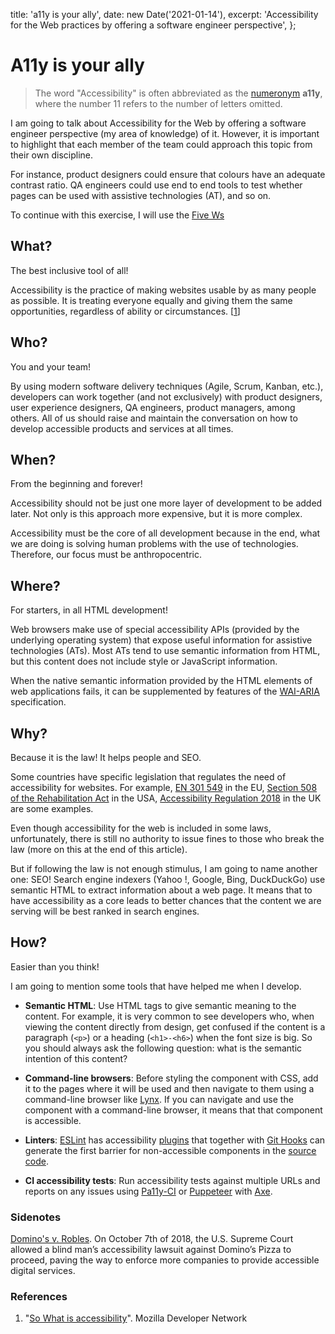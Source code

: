   title: 'a11y is your ally',
  date: new Date('2021-01-14'),
  excerpt:
    'Accessibility for the Web practices by offering a software engineer perspective',
};

# A11y is your ally

> The word "Accessibility" is often abbreviated as the [numeronym][numeronym] **a11y**, where the number 11 refers to the number of letters omitted.

I am going to talk about Accessibility for the Web by offering a software engineer perspective (my area of ​​knowledge) of it. However, it is important to highlight that each member of the team could approach this topic from their own discipline.

For instance, product designers could ensure that colours have an adequate contrast ratio. QA engineers could use end to end tools to test whether pages can be used with assistive technologies (AT), and so on.

To continue with this exercise, I will use the [Five Ws][five-w]

## What?

The best inclusive tool of all!

Accessibility is the practice of making websites usable by as many people as possible. It is treating everyone equally and giving them the same opportunities, regardless of ability or circumstances. [[1](#references)]

## Who?

You and your team!

By using modern software delivery techniques (Agile, Scrum, Kanban, etc.), developers can work together (and not exclusively) with product designers, user experience designers, QA engineers, product managers, among others. All of us should raise and maintain the conversation on how to develop accessible products and services at all times.

## When?

From the beginning and forever!

Accessibility should not be just one more layer of development to be added later. Not only is this approach more expensive, but it is more complex.

Accessibility must be the core of all development because in the end, what we are doing is solving human problems with the use of technologies. Therefore, our focus must be anthropocentric.

## Where?

For starters, in all HTML development!

Web browsers make use of special accessibility APIs (provided by the underlying operating system) that expose useful information for assistive technologies (ATs). Most ATs tend to use semantic information from HTML, but this content does not include style or JavaScript information.

When the native semantic information provided by the HTML elements of web applications fails, it can be supplemented by features of the [WAI-ARIA][wai-aria-basics] specification.

## Why?

Because it is the law! It helps people and SEO.

Some countries have specific legislation that regulates the need of accessibility for websites. For example, [EN 301 549][eu-law] in the EU, [Section 508 of the Rehabilitation Act][usa-law] in the USA, [Accessibility Regulation 2018][uk-law] in the UK are some examples.

Even though accessibility for the web is included in some laws, unfortunately, there is still no authority to issue fines to those who break the law (more on this at the end of this article).

But if following the law is not enough stimulus, I am going to name another one: SEO! Search engine indexers (Yahoo !, Google, Bing, DuckDuckGo) use semantic HTML to extract information about a web page. It means that to have accessibility as a core leads to better chances that the content we are serving will be best ranked in search engines.

## How?

Easier than you think!

I am going to mention some tools that have helped me when I develop.

- **Semantic HTML**: Use HTML tags to give semantic meaning to the content. For example, it is very common to see developers who, when viewing the content directly from design, get confused if the content is a paragraph (`<p>`) or a heading (`<h1>-<h6>`) when the font size is big. So you should always ask the following question: what is the semantic intention of this content?

- **Command-line browsers**: Before styling the component with CSS, add it to the pages where it will be used and then navigate to them using a command-line browser like [Lynx][lynx]. If you can navigate and use the component with a command-line browser, it means that that component is accessible.

- **Linters**: [ESLint][eslint] has accessibility [plugins][eslint-a11y-plugins] that together with [Git Hooks][git-hooks] can generate the first barrier for non-accessible components in the [source code][mhra-a11y-example].

- **CI accessibility tests**: Run accessibility tests against multiple URLs and reports on any issues using [Pa11y-CI][pa11y-ci] or [Puppeteer][puppeteer] with [Axe][axe].

### Sidenotes

[Domino's v. Robles][usa-supreme-court-ruling-about-a11y]. On October 7th of 2018, the U.S. Supreme Court allowed a blind man’s accessibility lawsuit against Domino’s Pizza to proceed, paving the way to enforce more companies to provide accessible digital services.

### References

1. "[So What is accessibility](https://developer.mozilla.org/en-US/docs/Learn/Accessibility/What_is_accessibility#So_what_is_accessibility)". Mozilla Developer Network

[numeronym]: https://en.wikipedia.org/wiki/Numeronym
[five-w]: https://en.wikipedia.org/wiki/Five_Ws
[wai-aria-basics]: https://developer.mozilla.org/en-US/docs/Learn/Accessibility/WAI-ARIA_basics
[eu-law]: https://www.etsi.org/deliver/etsi_en/301500_301599/301549/02.01.02_60/en_301549v020102p.pdf
[usa-law]: https://www.section508.gov/training
[uk-law]: https://www.legislation.gov.uk/uksi/2018/952/introduction/made
[lynx]: https://invisible-island.net/lynx/
[eslint]: https://eslint.org/
[eslint-a11y-plugins]: https://www.npmjs.com/package/eslint-plugin-jsx-a11y
[git-hooks]: https://git-scm.com/book/en/v2/Customizing-Git-Git-Hooks
[mhra-a11y-example]: https://github.com/MHRA/products/blob/master/medicines/web/.pa11yci
[pa11y-ci]: https://github.com/pa11y/pa11y-ci
[puppeteer]: https://github.com/puppeteer/puppeteer
[axe]: https://github.com/dequelabs/axe-core
[usa-supreme-court-ruling-about-a11y]: https://www.supremecourt.gov/DocketPDF/18/18-1539/102950/20190613153319483_DominosPetition.pdf
